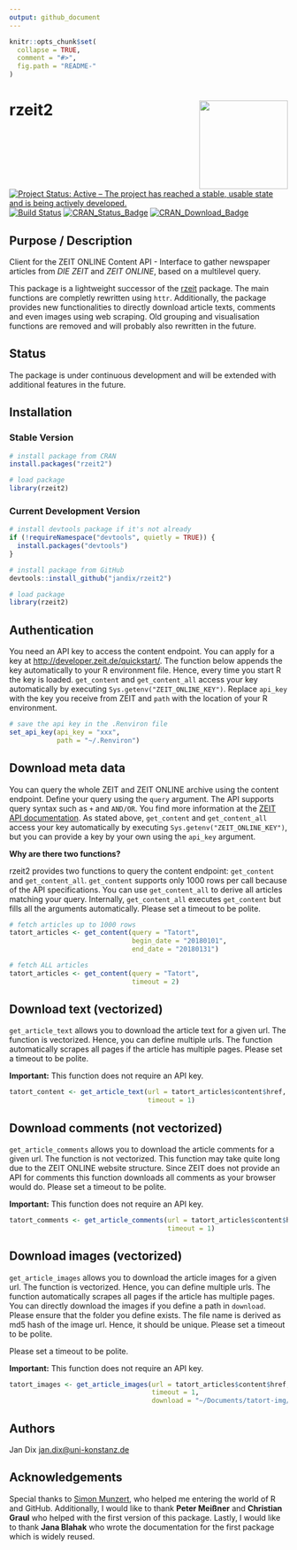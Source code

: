 ```yaml
---
output: github_document
---
```


<!-- README.md is generated from README.Rmd. Please edit that file -->

```r
knitr::opts_chunk$set(
  collapse = TRUE,
  comment = "#>",
  fig.path = "README-"
)
```

# rzeit2 <img src="rzeit2.png" width="160px" align="right" />

[![Project Status: Active – The project has reached a stable, usable state and is being actively developed.](http://www.repostatus.org/badges/latest/active.svg)](http://www.repostatus.org/#active) 
[![Build Status](https://travis-ci.org/jandix/rzeit2.svg?branch=master)](https://travis-ci.org/jandix/rzeit2)
[![CRAN_Status_Badge](http://www.r-pkg.org/badges/version/rzeit2)](https://cran.r-project.org/package=rzeit2)
[![CRAN_Download_Badge](https://cranlogs.r-pkg.org/badges/rzeit2)](https://cran.r-project.org/package=rzeit2)

## Purpose / Description

Client for the ZEIT ONLINE Content API - Interface to gather newspaper articles from *DIE ZEIT* and *ZEIT ONLINE*, based on a multilevel query.

This package is a lightweight successor of the [rzeit](https://github.com/jandix/rzeit) package. The main functions are completly rewritten using `httr`. Additionally, the package provides new functionalities to directly download article texts, comments and even images using web scraping. Old grouping and visualisation functions are removed and will probably also rewritten in the future. 

## Status

The package is under continuous development and will be extended with additional features in the future.

## Installation

### Stable Version

```r
# install package from CRAN
install.packages("rzeit2")

# load package
library(rzeit2)
```


### Current Development Version

```r
# install devtools package if it's not already
if (!requireNamespace("devtools", quietly = TRUE)) {
  install.packages("devtools")
}

# install package from GitHub
devtools::install_github("jandix/rzeit2")

# load package
library(rzeit2)
```

## Authentication

You need an API key to access the content endpoint. You can apply for a key at [http://developer.zeit.de/quickstart/](http://developer.zeit.de/quickstart/). The function below appends the key automatically to your R environment file. Hence, every time you start R the key is loaded. `get_content` and `get_content_all` access your key automatically by executing `Sys.getenv("ZEIT_ONLINE_KEY")`. Replace `api_key` with the key you receive from ZEIT and `path` with the location of your R environment.

```r
# save the api key in the .Renviron file
set_api_key(api_key = "xxx", 
            path = "~/.Renviron")
```

## Download meta data

You can query the whole ZEIT and ZEIT ONLINE archive using the content endpoint. Define your query using the `query` argument. The API supports query syntax such as `+` and `AND/OR`. You find more information at the [ZEIT API documentation](http://developer.zeit.de/docs/). As stated above, `get_content` and `get_content_all` access your key automatically by executing `Sys.getenv("ZEIT_ONLINE_KEY")`, but you can provide a key by your own using the `api_key` argument.

**Why are there two functions?**

rzeit2 provides two functions to query the content endpoint: `get_content` and `get_content_all`. `get_content` supports only 1000 rows per call because of the API specifications. You can use `get_content_all` to derive all articles matching your query. Internally, `get_content_all` executes `get_content` but fills all the arguments automatically. Please set a timeout to be polite.


```r
# fetch articles up to 1000 rows
tatort_articles <- get_content(query = "Tatort",
                               begin_date = "20180101",
                               end_date = "20180131")

# fetch ALL articles
tatort_articles <- get_content(query = "Tatort",
                               timeout = 2)
```


## Download text (vectorized)

`get_article_text` allows you to download the article text for a given url. The function is vectorized. Hence, you can define multiple urls. The function automatically scrapes all pages if the article has multiple pages. Please set a timeout to be polite.

**Important:** This function does not require an API key.

```r
tatort_content <- get_article_text(url = tatort_articles$content$href, 
                                   timeout = 1)
```

## Download comments (not vectorized)

`get_article_comments` allows you to download the article comments for a given url. The function is not vectorized. This function may take quite long due to the ZEIT ONLINE website structure. Since ZEIT does not provide an API for comments this function downloads all comments as your browser would do. Please set a timeout to be polite.

**Important:** This function does not require an API key.

```r
tatort_comments <- get_article_comments(url = tatort_articles$content$href[1], 
                                        timeout = 1)
```

## Download images (vectorized)

`get_article_images` allows you to download the article images for a given url. The function is vectorized. Hence, you can define multiple urls. The function automatically scrapes all pages if the article has multiple pages. You can directly download the images if you define a path in `download`. Please ensure that the folder you define exists. The file name is derived as md5 hash of the image url. Hence, it should be unique. Please set a timeout to be polite.

Please set a timeout to be polite.

**Important:** This function does not require an API key.

```r
tatort_images <- get_article_images(url = tatort_articles$content$href, 
                                    timeout = 1, 
                                    download = "~/Documents/tatort-img/")
```

## Authors

Jan Dix
[jan.dix@uni-konstanz.de](mailto:jan.dix@uni-konstanz.de)

## Acknowledgements

Special thanks to [Simon Munzert](http://simonmunzert.github.io/), who helped me entering the world of R and GitHub. Additionally, I would like to thank **Peter Meißner** and **Christian Graul** who helped with the first version of this package. Lastly, I would like to thank **Jana Blahak** who wrote the documentation for the first package which is widely reused. 
